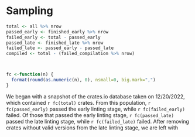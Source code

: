 # Sampling
```r
total <- all %>% nrow
passed_early <- finished_early %>% nrow
failed_early <- total - passed_early
passed_late <- finished_late %>% nrow
failed_late <- passed_early - passed_late
compiled <- total - (failed_compilation %>% nrow)



fc <-function(n) {
  format(round(as.numeric(n), 0), nsmall=0, big.mark=",")
} 
```

We began with a snapshot of the crates.io database taken on 12/20/2022, which contained `r fc(total)` crates. From this population, `r fc(passed_early)` passed the early linting stage, while `r fc(failed_early)` failed. Of those that passed the early linting stage, `r fc(passed_late)` passed the late linting stage, while `r fc(failed_late)` failed. After removing crates without valid versions from the late linting stage, we are left with